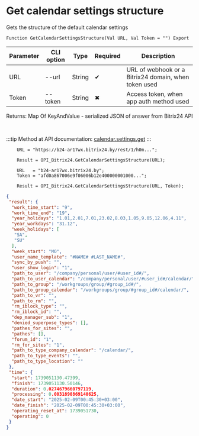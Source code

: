 ﻿---
sidebar_position: 8
---


# Get calendar settings structure
 Gets the structure of the default calendar settings



`Function GetCalendarSettingsStructure(Val URL, Val Token = "") Export`

  | Parameter | CLI option | Type | Required | Description |
  |-|-|-|-|-|
  | URL | --url | String | &#x2714; | URL of webhook or a Bitrix24 domain, when token used |
  | Token | --token | String | &#x2716; | Access token, when app auth method used |

  
  Returns:  Map Of KeyAndValue - serialized JSON of answer from Bitrix24 API

<br/>

:::tip
Method at API documentation: [calendar.settings.get](https://apidocs.bitrix24.ru/api-reference/calendar/calendar-settings-get.html)
:::
<br/>



```bsl title="1C:Enterprise/OneScript code example"
    URL = "https://b24-ar17wx.bitrix24.by/rest/1/h0m...";

    Result = OPI_Bitrix24.GetCalendarSettingsStructure(URL);

    URL   = "b24-ar17wx.bitrix24.by";
    Token = "afd0a867006e9f06006b12e400000001000...";

    Result = OPI_Bitrix24.GetCalendarSettingsStructure(URL, Token);
```
 



```json title="Result"
{
 "result": {
  "work_time_start": "9",
  "work_time_end": "19",
  "year_holidays": "1.01,2.01,7.01,23.02,8.03,1.05,9.05,12.06,4.11",
  "year_workdays": "31.12",
  "week_holidays": [
   "SA",
   "SU"
  ],
  "week_start": "MO",
  "user_name_template": "#NAME# #LAST_NAME#",
  "sync_by_push": "",
  "user_show_login": "1",
  "path_to_user": "/company/personal/user/#user_id#/",
  "path_to_user_calendar": "/company/personal/user/#user_id#/calendar/",
  "path_to_group": "/workgroups/group/#group_id#/",
  "path_to_group_calendar": "/workgroups/group/#group_id#/calendar/",
  "path_to_vr": "",
  "path_to_rm": "",
  "rm_iblock_type": "",
  "rm_iblock_id": "",
  "dep_manager_sub": "1",
  "denied_superpose_types": [],
  "pathes_for_sites": "",
  "pathes": [],
  "forum_id": "1",
  "rm_for_sites": "1",
  "path_to_type_company_calendar": "/calendar/",
  "path_to_type_events": "",
  "path_to_type_location": ""
 },
 "time": {
  "start": 1739051130.47399,
  "finish": 1739051130.50146,
  "duration": 0.0274679660797119,
  "processing": 0.0031890869140625,
  "date_start": "2025-02-09T00:45:30+03:00",
  "date_finish": "2025-02-09T00:45:30+03:00",
  "operating_reset_at": 1739051730,
  "operating": 0
 }
}
```
